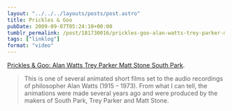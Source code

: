 ```yaml
---
layout: "../../../layouts/posts/post.astro"
title: Prickles & Goo
pubDate: 2009-09-07T05:24:10+00:00
tumblr_permalink: /post/181730016/prickles-goo-alan-watts-trey-parker-matt-stone
tags: ["linklog"]
format: "video"
---
```



<YouTube id="https://www.youtube.com/watch?v=XXi_ldNRNtM" />

[Prickles & Goo: Alan Watts Trey Parker Matt Stone South Park][1].

> This is one of several animated short films set to the audio recordings of philosopher Alan Watts (1915 &ndash; 1973). From what I can tell, the animations were made several years ago and were produced by the makers of South Park, Trey Parker and Matt Stone.

[1]: https://www.youtube.com/watch?v=XXi_ldNRNtM
